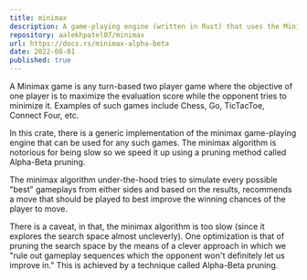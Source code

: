 ```yaml
---
title: minimax
description: A game-playing engine (written in Rust) that uses the Minimax Algorithm with alpha-beta pruning for arbitrary two-player Minimax games like Chess, TicTacToe, Go, Connect Four, etc.
repository: aalekhpatel07/minimax
url: https://docs.rs/minimax-alpha-beta
date: 2022-08-01
published: true
---
```


A Minimax game is any turn-based two player game where the objective of one player is to 
maximize the evaluation score while the opponent tries to minimize it. 
Examples of such games include Chess, Go, TicTacToe, Connect Four, etc.

In this crate, there is a generic implementation of the minimax game-playing engine 
that can be used for any such games. The minimax algorithm is notorious for being slow 
so we speed it up using a pruning method called Alpha-Beta pruning.

The minimax algorithm under-the-hood tries to simulate every possible "best" 
gameplays from either sides and based on the results, recommends a move that 
should be played to best improve the winning chances of the player to move.

There is a caveat, in that, the minimax algorithm is too slow 
(since it explores the search space almost uncleverly). 
One optimization is that of pruning the search space by the means 
of a clever approach in which we "rule out gameplay sequences 
which the opponent won't definitely let us improve in." 
This is achieved by a technique called Alpha-Beta pruning.
